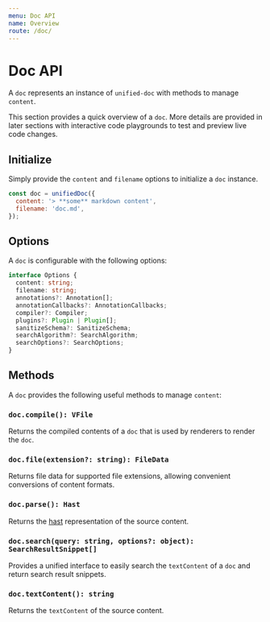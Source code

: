 ```yaml
---
menu: Doc API
name: Overview
route: /doc/
---
```


# Doc API
A `doc` represents an instance of `unified-doc` with methods to manage `content`.

This section provides a quick overview of a `doc`.  More details are provided in later sections with interactive code playgrounds to test and preview live code changes.

## Initialize
Simply provide the `content` and `filename` options to initialize a `doc` instance.

```js
const doc = unifiedDoc({
  content: '> **some** markdown content',
  filename: 'doc.md',
});
```

## Options

A `doc` is configurable with the following options:

```ts
interface Options {
  content: string;
  filename: string;
  annotations?: Annotation[];
  annotationCallbacks?: AnnotationCallbacks;
  compiler?: Compiler;
  plugins?: Plugin | Plugin[];
  sanitizeSchema?: SanitizeSchema;
  searchAlgorithm?: SearchAlgorithm;
  searchOptions?: SearchOptions;
}
```

## Methods
A `doc` provides the following useful methods to manage `content`:

### `doc.compile(): VFile`
Returns the compiled contents of a `doc` that is used by renderers to render the `doc`.

### `doc.file(extension?: string): FileData`
Returns file data for supported file extensions, allowing convenient conversions of content formats.

### `doc.parse(): Hast`
Returns the [hast][hast] representation of the source content.

### `doc.search(query: string, options?: object): SearchResultSnippet[]`
Provides a unified interface to easily search the `textContent` of a `doc` and return search result snippets.

### `doc.textContent(): string`
Returns the `textContent` of the source content.

<!-- Links -->
[hast]: https://github.com/syntax-tree/hast
